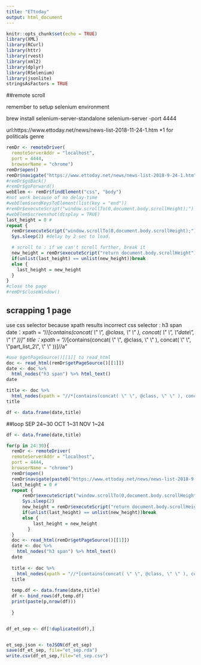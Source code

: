 ```yaml
---
title: "ETtoday"
output: html_document
---
```


```r
knitr::opts_chunk$set(echo = TRUE)
library(XML)
library(RCurl)
library(httr)
library(rvest)
library(xml2)
library(dplyr)
library(RSelenium)
library(jsonlite)
stringsAsFactors = TRUE
```

##remote scroll

remember to setup selenium environment

brew install selenium-server-standalone
selenium-server -port 4444

url:https://www.ettoday.net/news/news-list-2018-11-24-1.htm
*1 for politicals genre



```r

remDr <- remoteDriver(
  remoteServerAddr = "localhost",
  port = 4444,
  browserName = "chrome")
remDr$open()
remDr$navigate("https://www.ettoday.net/news/news-list-2018-9-24-1.htm")
#remDr$goBack()
#remDr$goForward()
webElem <- remDr$findElement("css", "body")
#not work because of no delay-time
#webElem$sendKeysToElement(list(key = "end"))
#remDr$executeScript("window.scrollTo(0,document.body.scrollHeight);")
#webElem$screenshot(display = TRUE)
last_height = 0 #
repeat {   
  remDr$executeScript("window.scrollTo(0,document.body.scrollHeight);")
  Sys.sleep(2) #delay by 2 sec to load. 

  # scroll to : if we can't scroll further, break it
  new_height = remDr$executeScript("return document.body.scrollHeight")
  if(unlist(last_height) == unlist(new_height))break
  else {
    last_height = new_height
  }
}
#close the page
#remDr$closeWindow()

```

## scrapping 1 page

use css selector because xpath results incorrect
css selector : h3 span
date：xpath = "//*[contains(concat( \" \", @class, \" \" ), concat( \" \", \"date\", \" \" ))]"
title：xpath = "//*[contains(concat( \" \", @class, \" \" ), concat( \" \", \"part_list_2\", \" \" ))]//a"
```r

#use $getPageSource()[[1]] to read_html
doc <- read_html(remDr$getPageSource()[[1]])
date <- doc %>%
  html_nodes("h3 span") %>% html_text()
date

title <- doc %>%
  html_nodes(xpath = "//*[contains(concat( \" \", @class, \" \" ), concat( \" \", \"part_list_2\", \" \" ))]//a") %>% html_text()
title

df <- data.frame(date,title)

```



##loop
SEP 24~30
OCT 1~31
NOV 1~24

```r
df <- data.frame(date,title)

for(p in 24:30){
  remDr <- remoteDriver(
  remoteServerAddr = "localhost",
  port = 4444,
  browserName = "chrome")
  remDr$open()
  remDr$navigate(paste0("https://www.ettoday.net/news/news-list-2018-9-",p,"-1.htm"))
  last_height = 0 #
  repeat {   
      remDr$executeScript("window.scrollTo(0,document.body.scrollHeight);")
      Sys.sleep(2) 
      new_height = remDr$executeScript("return document.body.scrollHeight")
      if(unlist(last_height) == unlist(new_height))break
      else {
          last_height = new_height
        }
  }
  doc <- read_html(remDr$getPageSource()[[1]])
  date <- doc %>%
    html_nodes("h3 span") %>% html_text()
  date
  
  title <- doc %>%
    html_nodes(xpath = "//*[contains(concat( \" \", @class, \" \" ), concat( \" \", \"part_list_2\", \" \" ))]//a") %>% html_text()
  title
  
  temp.df <- data.frame(date,title)
  df <- bind_rows(df,temp.df)
  print(paste(p,nrow(df)))
  
  }


df_et_sep <- df[!duplicated(df),]


et_sep.json <- toJSON(df_et_sep)
save(df_et_sep, file="et_sep.rda")
write.csv(df_et_sep,file="et_sep.csv")
```





